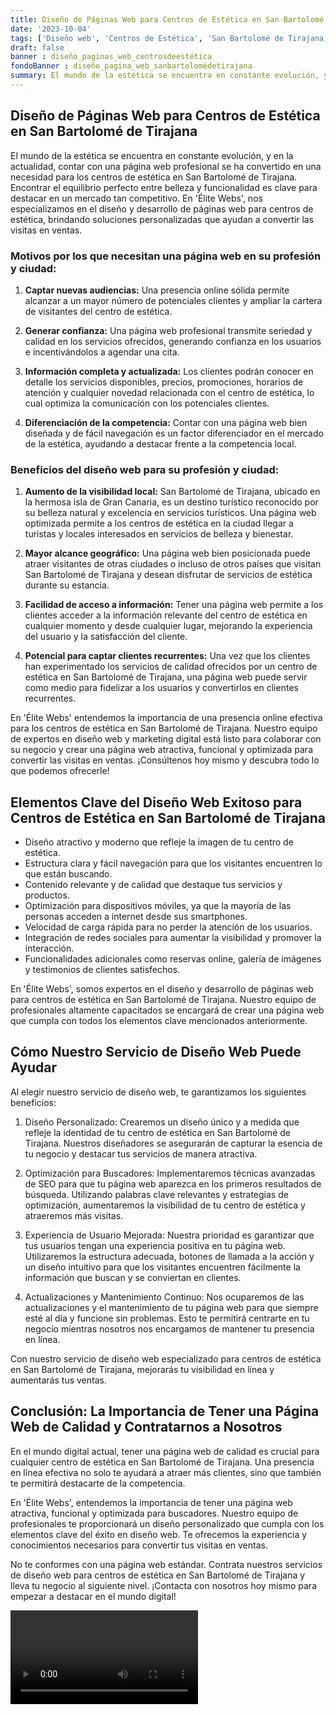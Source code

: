 ```yaml
---
title: Diseño de Páginas Web para Centros de Estética en San Bartolomé de Tirajana
date: '2023-10-04'
tags: ['Diseño web', 'Centros de Estética', 'San Bartolomé de Tirajana']
draft: false
banner : diseño_paginas_web_centrosdeestética
fondoBanner : diseño_pagina_web_sanbartolomédetirajana
summary: El mundo de la estética se encuentra en constante evolución, y en la actualidad, contar con una página web profesional se ha convertido en una necesidad para los centros de estética en San Bartolomé de Tirajana. Encontrar el equilibrio perfecto entre belleza y funcionalidad es clave para destacar en un mercado tan competitivo. En 'Élite Webs', nos especializamos en el diseño y desarrollo de páginas web para centros de estética, brindando soluciones personalizadas que ayudan a convertir las visitas en ventas.
---
```


## **Diseño de Páginas Web para Centros de Estética en San Bartolomé de Tirajana**

El mundo de la estética se encuentra en constante evolución, y en la actualidad, contar con una página web profesional se ha convertido en una necesidad para los centros de estética en San Bartolomé de Tirajana. Encontrar el equilibrio perfecto entre belleza y funcionalidad es clave para destacar en un mercado tan competitivo. En 'Élite Webs', nos especializamos en el diseño y desarrollo de páginas web para centros de estética, brindando soluciones personalizadas que ayudan a convertir las visitas en ventas.

### **Motivos por los que necesitan una página web en su profesión y ciudad:**

1. **Captar nuevas audiencias:** Una presencia online sólida permite alcanzar a un mayor número de potenciales clientes y ampliar la cartera de visitantes del centro de estética.

2. **Generar confianza:** Una página web profesional transmite seriedad y calidad en los servicios ofrecidos, generando confianza en los usuarios e incentivándolos a agendar una cita.

3. **Información completa y actualizada:** Los clientes podrán conocer en detalle los servicios disponibles, precios, promociones, horarios de atención y cualquier novedad relacionada con el centro de estética, lo cual optimiza la comunicación con los potenciales clientes.

4. **Diferenciación de la competencia:** Contar con una página web bien diseñada y de fácil navegación es un factor diferenciador en el mercado de la estética, ayudando a destacar frente a la competencia local.

### **Beneficios del diseño web para su profesión y ciudad:**

1. **Aumento de la visibilidad local:** San Bartolomé de Tirajana, ubicado en la hermosa isla de Gran Canaria, es un destino turístico reconocido por su belleza natural y excelencia en servicios turísticos. Una página web optimizada permite a los centros de estética en la ciudad llegar a turistas y locales interesados en servicios de belleza y bienestar.

2. **Mayor alcance geográfico:** Una página web bien posicionada puede atraer visitantes de otras ciudades o incluso de otros países que visitan San Bartolomé de Tirajana y desean disfrutar de servicios de estética durante su estancia.

3. **Facilidad de acceso a información:** Tener una página web permite a los clientes acceder a la información relevante del centro de estética en cualquier momento y desde cualquier lugar, mejorando la experiencia del usuario y la satisfacción del cliente.

4. **Potencial para captar clientes recurrentes:** Una vez que los clientes han experimentado los servicios de calidad ofrecidos por un centro de estética en San Bartolomé de Tirajana, una página web puede servir como medio para fidelizar a los usuarios y convertirlos en clientes recurrentes.

En 'Élite Webs' entendemos la importancia de una presencia online efectiva para los centros de estética en San Bartolomé de Tirajana. Nuestro equipo de expertos en diseño web y marketing digital está listo para colaborar con su negocio y crear una página web atractiva, funcional y optimizada para convertir las visitas en ventas. ¡Consúltenos hoy mismo y descubra todo lo que podemos ofrecerle!

<GifSeo />

<Cta />

## Elementos Clave del Diseño Web Exitoso para Centros de Estética en San Bartolomé de Tirajana

- Diseño atractivo y moderno que refleje la imagen de tu centro de estética.
- Estructura clara y fácil navegación para que los visitantes encuentren lo que están buscando.
- Contenido relevante y de calidad que destaque tus servicios y productos.
- Optimización para dispositivos móviles, ya que la mayoría de las personas acceden a internet desde sus smartphones.
- Velocidad de carga rápida para no perder la atención de los usuarios.
- Integración de redes sociales para aumentar la visibilidad y promover la interacción.
- Funcionalidades adicionales como reservas online, galería de imágenes y testimonios de clientes satisfechos.

En 'Élite Webs', somos expertos en el diseño y desarrollo de páginas web para centros de estética en San Bartolomé de Tirajana. Nuestro equipo de profesionales altamente capacitados se encargará de crear una página web que cumpla con todos los elementos clave mencionados anteriormente. 

## Cómo Nuestro Servicio de Diseño Web Puede Ayudar

Al elegir nuestro servicio de diseño web, te garantizamos los siguientes beneficios:

1. Diseño Personalizado: Crearemos un diseño único y a medida que refleje la identidad de tu centro de estética en San Bartolomé de Tirajana. Nuestros diseñadores se asegurarán de capturar la esencia de tu negocio y destacar tus servicios de manera atractiva.

2. Optimización para Buscadores: Implementaremos técnicas avanzadas de SEO para que tu página web aparezca en los primeros resultados de búsqueda. Utilizando palabras clave relevantes y estrategias de optimización, aumentaremos la visibilidad de tu centro de estética y atraeremos más visitas.

3. Experiencia de Usuario Mejorada: Nuestra prioridad es garantizar que tus usuarios tengan una experiencia positiva en tu página web. Utilizaremos la estructura adecuada, botones de llamada a la acción y un diseño intuitivo para que los visitantes encuentren fácilmente la información que buscan y se conviertan en clientes.

4. Actualizaciones y Mantenimiento Continuo: Nos ocuparemos de las actualizaciones y el mantenimiento de tu página web para que siempre esté al día y funcione sin problemas. Esto te permitirá centrarte en tu negocio mientras nosotros nos encargamos de mantener tu presencia en línea.

Con nuestro servicio de diseño web especializado para centros de estética en San Bartolomé de Tirajana, mejorarás tu visibilidad en línea y aumentarás tus ventas.

## Conclusión: La Importancia de Tener una Página Web de Calidad y Contratarnos a Nosotros

En el mundo digital actual, tener una página web de calidad es crucial para cualquier centro de estética en San Bartolomé de Tirajana. Una presencia en línea efectiva no solo te ayudará a atraer más clientes, sino que también te permitirá destacarte de la competencia.

En 'Élite Webs', entendemos la importancia de tener una página web atractiva, funcional y optimizada para buscadores. Nuestro equipo de profesionales te proporcionará un diseño personalizado que cumpla con los elementos clave del éxito en diseño web. Te ofrecemos la experiencia y conocimientos necesarios para convertir tus visitas en ventas.

No te conformes con una página web estándar. Contrata nuestros servicios de diseño web para centros de estética en San Bartolomé de Tirajana y lleva tu negocio al siguiente nivel. ¡Contacta con nosotros hoy mismo para empezar a destacar en el mundo digital!

<Video />

<CtaBot job='Centros de Estética' city='San Bartolomé de Tirajana'/>

<Gmaps query='San Bartolomé de Tirajana+españa+maps' />